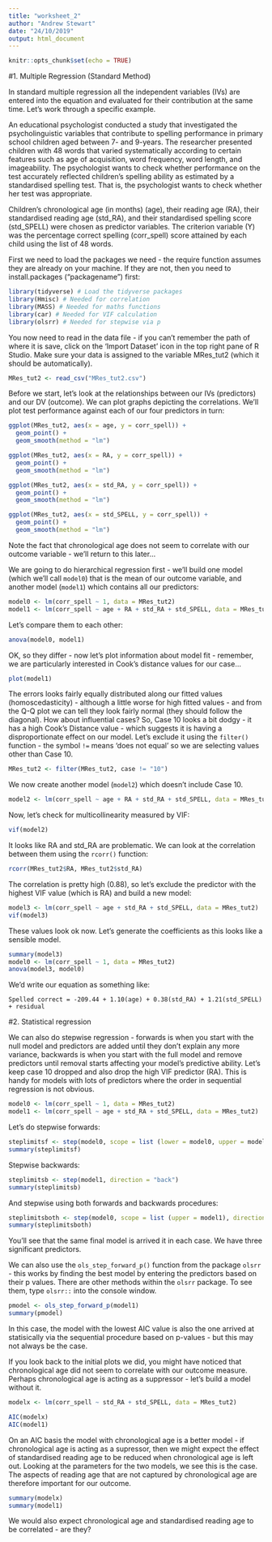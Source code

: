 ```yaml
---
title: "worksheet_2"
author: "Andrew Stewart"
date: "24/10/2019"
output: html_document
---
```


```r
knitr::opts_chunk$set(echo = TRUE)
```

#1. Multiple Regression (Standard Method)

In standard multiple regression all the independent variables (IVs) are entered into the equation and evaluated for their contribution at the same time. Let’s work through a specific example.

An educational psychologist conducted a study that investigated the psycholinguistic variables that contribute to spelling performance in primary school children aged between 7- and 9-years. The researcher presented children with 48 words that varied systematically according to certain features such as age of acquisition, word frequency, word length, and imageability. The psychologist wants to check whether performance on the test accurately reflected children’s spelling ability as estimated by a standardised spelling test. That is, the psychologist wants to check whether her test was appropriate.

Children’s chronological age (in months) (age), their reading age (RA), their standardised reading age (std_RA), and their standardised spelling score (std_SPELL) were chosen as predictor variables. The criterion variable (Y) was the percentage correct spelling (corr_spell) score attained by each child using the list of 48 words. 

First we need to load the packages we need - the require function assumes they are already on your machine.  If they are not, then you need to install.packages ("packagename") first:

```r
library(tidyverse) # Load the tidyverse packages
library(Hmisc) # Needed for correlation
library(MASS) # Needed for maths functions
library(car) # Needed for VIF calculation
library(olsrr) # Needed for stepwise via p 
```

You now need to read in the data file - if you can't remember the path of where it is save, click on the 'Import Dataset' icon in the top right pane of R Studio.  Make sure your data is assigned to the variable MRes_tut2 (which it should be automatically).

```r
MRes_tut2 <- read_csv("MRes_tut2.csv")
```

Before we start, let's look at the relationships between our IVs (predictors) and our DV (outcome).  We can plot graphs depicting the correlations.  We'll plot test performance against each of our four predictors in turn:

```r
ggplot(MRes_tut2, aes(x = age, y = corr_spell)) + 
  geom_point() + 
  geom_smooth(method = "lm")

ggplot(MRes_tut2, aes(x = RA, y = corr_spell)) + 
  geom_point() + 
  geom_smooth(method = "lm")

ggplot(MRes_tut2, aes(x = std_RA, y = corr_spell)) + 
  geom_point() + 
  geom_smooth(method = "lm")

ggplot(MRes_tut2, aes(x = std_SPELL, y = corr_spell)) + 
  geom_point() + 
  geom_smooth(method = "lm")
```

Note the fact that chronological age does not seem to correlate with our outcome variable - we'll return to this later...

We are going to do hierarchical regression first - we'll build one model (which we'll call `model0`) that is the mean of our outcome variable, and another model (`model1`) which contains all our predictors:

```r
model0 <- lm(corr_spell ~ 1, data = MRes_tut2)
model1 <- lm(corr_spell ~ age + RA + std_RA + std_SPELL, data = MRes_tut2)
```

Let's compare them to each other:

```r
anova(model0, model1)
```

OK, so they differ - now let's plot information about model fit - remember, we are particularly interested in Cook's distance values for our case...

```r
plot(model1)
```

The errors looks fairly equally distributed along our fitted values (homoscedasticity) - although a little worse for high fitted values - and from the Q-Q plot we can tell they look fairly normal (they should follow the diagonal).  How about influential cases?  So, Case 10 looks a bit dodgy - it has a high Cook's Distance value - which suggests it is having a disproportionate effect on our model.  Let's exclude it using the `filter()` function - the symbol `!=` means 'does not equal' so we are selecting values other than Case 10.  

```r
MRes_tut2 <- filter(MRes_tut2, case != "10")
```

We now create another model (`model2`) which doesn't include Case 10.

```r
model2 <- lm(corr_spell ~ age + RA + std_RA + std_SPELL, data = MRes_tut2)
```

Now, let's check for multicollinearity measured by VIF:

```r
vif(model2)
```

It looks like RA and std_RA are problematic.  We can look at the correlation between them using the `rcorr()` function:

```r
rcorr(MRes_tut2$RA, MRes_tut2$std_RA)
```

The correlation is pretty high (0.88), so let's exclude the predictor with the highest VIF value (which is RA) and build a new model:

```r
model3 <- lm(corr_spell ~ age + std_RA + std_SPELL, data = MRes_tut2)
vif(model3)
```

These values look ok now. Let's generate the coefficients as this looks like a sensible model.

```r
summary(model3)
model0 <- lm(corr_spell ~ 1, data = MRes_tut2)
anova(model3, model0)
```

We'd write our equation as something like:

`Spelled correct = -209.44 + 1.10(age) + 0.38(std_RA) + 1.21(std_SPELL) + residual`

#2. Statistical regression

We can also do stepwise regression - forwards is when you start with the null model and predictors are added until they don't explain any more variance, backwards is when you start with the full model and remove predictors until removal starts affecting your model's predictive ability. Let's keep case 10 dropped and also drop the high VIF predictor (RA). This is handy for models with lots of predictors where the order in sequential regression is not obvious. 

```r
model0 <- lm(corr_spell ~ 1, data = MRes_tut2)
model1 <- lm(corr_spell ~ age + std_RA + std_SPELL, data = MRes_tut2)
```

Let's do stepwise forwards:

```r
steplimitsf <- step(model0, scope = list (lower = model0, upper = model1), direction = "forward")
summary(steplimitsf)
```

Stepwise backwards:

```r
steplimitsb <- step(model1, direction = "back")
summary(steplimitsb)
```

And stepwise using both forwards and backwards procedures:

```r
steplimitsboth <- step(model0, scope = list (upper = model1), direction = "both")
summary(steplimitsboth)
```

You'll see that the same final model is arrived it in each case. We have three significant predictors.

We can also use the `ols_step_forward_p()` function from the package `olsrr` - this works by finding the best model by entering the predictors based on their p values.  There are other methods within the `olsrr` package.  To see them, type `olsrr::` into the console window.

```r
pmodel <- ols_step_forward_p(model1)
summary(pmodel)
```

In this case, the model with the lowest AIC value is also the one arrived at statisically via the sequential procedure based on p-values - but this may not always be the case.

If you look back to the initial plots we did, you might have noticed that chronological age did not seem to correlate with our outcome measure.  Perhaps chronological age is acting as a suppressor - let's build a model without it.

```r
modelx <- lm(corr_spell ~ std_RA + std_SPELL, data = MRes_tut2)

AIC(modelx)
AIC(model1)
```

On an AIC basis the model with chronological age is a better model - if chronological age is acting as a supressor, then we might expect the effect of standardised reading age to be reduced when chronological age is left out.  Looking at the parameters for the two models, we see this is the case. The aspects of reading age that are not captured by chronological age are therefore important for our outcome.

```r
summary(modelx)
summary(model1)
```

We would also expect chronological age and standardised reading age to be correlated - are they?

